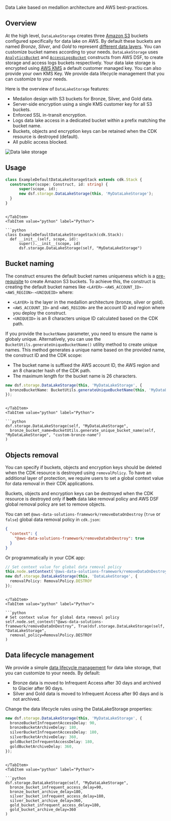 

Data Lake based on medallion architecture and AWS best-practices.

## Overview

At the high level, `DataLakeStorage` creates three [Amazon S3](https://aws.amazon.com/s3) buckets configured specifically for data lake on AWS. By default these buckets are named *Bronze*, *Silver*, and *Gold* to represent [different data layers](https://docs.aws.amazon.com/prescriptive-guidance/latest/defining-bucket-names-data-lakes/data-layer-definitions.html). You can customize bucket names according to your needs.
`DataLakeStorage` uses [`AnalyticsBucket`](analytics-bucket) and [`AccessLogsBucket`](access-logs-bucket) constructs from AWS DSF, to create storage and access logs buckets respectively. Your data lake storage is encrypted using [AWS KMS](https://aws.amazon.com/kms/) a default customer managed key. You can also provide your own KMS Key. We provide data lifecycle management that you can customize to your needs.

Here is the overview of `DataLakeStorage` features:
- Medalion design with S3 buckets for Bronze, Silver, and Gold data.
- Server-side encryption using a single KMS customer key for all S3 buckets.
- Enforced SSL in-transit encryption.
- Logs data lake access in a dedicated bucket within a prefix matching the bucket name.
- Buckets, objects and encryption keys can be retained when the CDK resource is destroyed (default).
- All public access blocked.

![Data lake storage](../../../static/img/adsf-data-lake-storage.png)

## Usage

<Tabs>
  <TabItem value="typescript" label="TypeScript" default>

  ```typescript
  class ExampleDefaultDataLakeStorageStack extends cdk.Stack {
    constructor(scope: Construct, id: string) {
        super(scope, id);
        new dsf.storage.DataLakeStorage(this, 'MyDataLakeStorage');
    }
}
  ```
  
  ```mdx-code-block
  
  </TabItem>
  <TabItem value="python" label="Python">

  ```python
  class ExampleDefaultDataLakeStorageStack(cdk.Stack):
    def __init__(self, scope, id):
        super().__init__(scope, id)
        dsf.storage.DataLakeStorage(self, "MyDataLakeStorage")
  ```

  </TabItem>
</Tabs>

## Bucket naming

The construct ensures the default bucket names uniqueness which is a [pre-requisite](https://docs.aws.amazon.com/AmazonS3/latest/userguide/bucketnamingrules.html) to create Amazon S3 buckets.
To achieve this, the construct is creating the default bucket names like `<LAYER>-<AWS_ACCOUNT_ID>-<AWS_REGION>-<UNIQUEID>` where:
* `<LAYER>` is the layer in the medallion architecture (bronze, silver or gold).
* `<AWS_ACCOUNT_ID>` and `<AWS_REGION>` are the account ID and region where you deploy the construct.
* `<UNIQUEID>` is an 8 characters unique ID calculated based on the CDK path.

If you provide the `bucketName` parameter, you need to ensure the name is globaly unique.
Alternatively, you can use the `BucketUtils.generateUniqueBucketName()` utility method to create unique names.
This method generates a unique name based on the provided name, the construct ID and the CDK scope:
* The bucket name is suffixed the AWS account ID, the AWS region and an 8 character hash of the CDK path.
* The maximum length for the bucket name is 26 characters.

<Tabs>
  <TabItem value="typescript" label="TypeScript" default>

  ```typescript
  new dsf.storage.DataLakeStorage(this, 'MyDataLakeStorage', {
    bronzeBucketName: BucketUtils.generateUniqueBucketName(this, 'MyDataLakeStorage', 'custom-bronze-name')
});
  ```
  
  ```mdx-code-block
  
  </TabItem>
  <TabItem value="python" label="Python">

  ```python
  dsf.storage.DataLakeStorage(self, "MyDataLakeStorage",
    bronze_bucket_name=BucketUtils.generate_unique_bucket_name(self, "MyDataLakeStorage", "custom-bronze-name")
)
  ```

  </TabItem>
</Tabs>

## Objects removal

You can specify if buckets, objects and encryption keys should be deleted when the CDK resource is destroyed using `removalPolicy`. To have an additional layer of protection, we require users to set a global context value for data removal in their CDK applications.

Buckets, objects and encryption keys can be destroyed when the CDK resource is destroyed only if **both** data lake removal policy and AWS DSF global removal policy are set to remove objects.

You can set `@aws-data-solutions-framework/removeDataOnDestroy` (`true` or `false`) global data removal policy in `cdk.json`:

```json title="cdk.json"
{
  "context": {
    "@aws-data-solutions-framework/removeDataOnDestroy": true
  }
}
```

Or programmatically in your CDK app:

<Tabs>
  <TabItem value="typescript" label="TypeScript" default>

  ```typescript
  // Set context value for global data removal policy
this.node.setContext('@aws-data-solutions-framework/removeDataOnDestroy', true);
new dsf.storage.DataLakeStorage(this, 'DataLakeStorage', {
    removalPolicy: RemovalPolicy.DESTROY
});
  ```
  
  ```mdx-code-block
  
  </TabItem>
  <TabItem value="python" label="Python">

  ```python
  # Set context value for global data removal policy
self.node.set_context("@aws-data-solutions-framework/removeDataOnDestroy", True)dsf.storage.DataLakeStorage(self, "DataLakeStorage",
    removal_policy=RemovalPolicy.DESTROY
)
  ```

  </TabItem>
</Tabs>


## Data lifecycle management
We provide a simple [data lifecycle management](https://aws.amazon.com/s3/storage-classes/) for data lake storage, that you can customize to your needs. By default:
- Bronze data is moved to Infrequent Access after 30 days and archived to Glacier after 90 days.
- Silver and Gold data is moved to Infrequent Access after 90 days and is not archived.

Change the data lifecycle rules using the DataLakeStorage properties:

<Tabs>
  <TabItem value="typescript" label="TypeScript" default>

  ```typescript
  new dsf.storage.DataLakeStorage(this, 'MyDataLakeStorage', {
    bronzeBucketInfrequentAccessDelay: 90,
    bronzeBucketArchiveDelay: 180,
    silverBucketInfrequentAccessDelay: 180,
    silverBucketArchiveDelay: 360,
    goldBucketInfrequentAccessDelay: 180,
    goldBucketArchiveDelay: 360,
});
  ```
  
  ```mdx-code-block
  
  </TabItem>
  <TabItem value="python" label="Python">

  ```python
  dsf.storage.DataLakeStorage(self, "MyDataLakeStorage",
    bronze_bucket_infrequent_access_delay=90,
    bronze_bucket_archive_delay=180,
    silver_bucket_infrequent_access_delay=180,
    silver_bucket_archive_delay=360,
    gold_bucket_infrequent_access_delay=180,
    gold_bucket_archive_delay=360
)
  ```

  </TabItem>
</Tabs>

